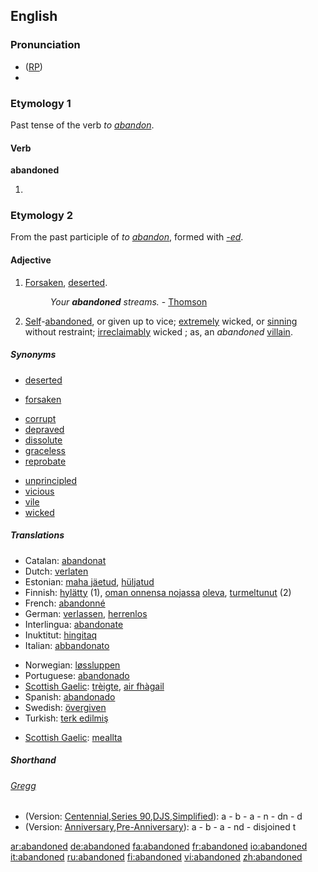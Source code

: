 ==English==

===Pronunciation===
*([[RP]]) {{IPA|/əˈbændənd/}}
*{{audio|en-us-abandoned.ogg|Audio (US)}}

===Etymology 1===
Past tense of the verb ''to [[abandon]]''.

====Verb====
'''abandoned'''

# {{past of|[[abandon]]|lang=English}}

===Etymology 2===
From the past participle of ''to [[abandon]]'', formed with ''[[-ed]]''.

====Adjective====
{{en-adj}}

# [[forsaken|Forsaken]], [[deserted]].
#:''Your '''abandoned''' streams.'' - [[Thomson]]
# [[self|Self]]-[[abandoned]], or given up to vice; [[extremely]] wicked, or [[sinning]] without restraint; [[irreclaimably]] wicked ; as, an ''abandoned'' [[villain]].

=====Synonyms=====
{{rel-top|forsaken, deserted}}
*[[deserted]]
{{rel-mid}}
*[[forsaken]]
{{rel-bottom}}

{{rel-top|self-abandoned, wiked, given up to vice etc.}}
*[[corrupt]]
*[[depraved]]
*[[dissolute]]
*[[graceless]]
*[[reprobate]]
{{rel-mid}}
*[[unprincipled]]
*[[vicious]]
*[[vile]]
*[[wicked]]
{{rel-bottom}}

=====Translations=====
{{trans-top|forsaken, deserted}}
*Catalan: [[abandonat]]
*Dutch: [[verlaten]]
*Estonian: [[maha jäetud]], [[hüljatud]]
*Finnish: [[hylätty]] (1), [[oman onnensa nojassa]] [[olla#Finnish|oleva]], [[turmeltunut]] (2)
*French: [[abandonné]]
*German: [[verlassen]], [[herrenlos]]
*Interlingua: [[abandonate]]
*Inuktitut: [[hingitaq]]
*Italian: [[abbandonato]]
{{trans-mid}}
*Norwegian: [[løssluppen]]
*Portuguese: [[abandonado]]
* [[Scottish Gaelic]]: [[trèigte]], [[fàg|air fhàgail]]
*Spanish: [[abandonado]]
*Swedish: [[övergiven]]
*Turkish: [[terk edilmiş]]
{{trans-bottom}}

{{trans-top|wicked, self-abandoned, given to sin}}
{{trans-mid}}
* [[Scottish Gaelic]]: [[meallta]]
{{trans-bottom}}

=====Shorthand=====
======[http://en.wikipedia.org/wiki/Gregg_Shorthand Gregg]======
* (Version: [http://en.wikipedia.org/wiki/Gregg_Shorthand#Centennial_Gregg_Shorthand Centennial],[http://en.wikipedia.org/wiki/Gregg_Shorthand#Series_90_Gregg_Shorthand Series 90],[http://en.wikipedia.org/wiki/Gregg_Shorthand#Diamond_Jubilee_Gregg_Shorthand  DJS],[http://en.wikipedia.org/wiki/Gregg_Shorthand#Simplified_Gregg_Shorthand Simplified]): a - b - a - n - dn - d
* (Version: [http://en.wikipedia.org/wiki/Gregg_Shorthand#Anniversary_Gregg_Shorthand Anniversary],[http://en.wikipedia.org/wiki/Gregg_Shorthand#Pre-Anniversary_Gregg_Shorthand Pre-Anniversary]): a - b - a - nd - disjoined t

[[ar:abandoned]]
[[de:abandoned]]
[[fa:abandoned]]
[[fr:abandoned]]
[[io:abandoned]]
[[it:abandoned]]
[[ru:abandoned]]
[[fi:abandoned]]
[[vi:abandoned]]
[[zh:abandoned]]